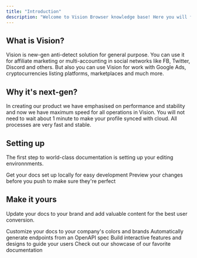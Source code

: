 ```yaml
---
title: "Introduction"
description: "Welcome to Vision Browser knowledge base! Here you will find all information about our anti-detect browser's functionality, work with API and fingerprint's properties."
---
```


## What is Vision?
Vision is new-gen anti-detect solution for general purpose. You can use it for affiliate marketing or multi-accounting in social networks like FB, Twitter, Discord and others. But also you can use Vision for work with Google Ads, cryptocurrencies listing platforms, marketplaces and much more. 

## Why it's next-gen?
In creating our product we have emphasised on performance and stability and now we have maximum speed for all operations in Vision. You will not need to wait about 1 minute to make your profile synced with cloud. All processes are very fast and stable. 

## Setting up

The first step to world-class documentation is setting up your editing environnments.

<CardGroup cols={2}>
  <Card
    title="Edit Your Docs"
    icon="pen-to-square"
    href="https://mintlify.com/docs/quickstart"
  >
    Get your docs set up locally for easy development
  </Card>
  <Card
    title="Preview Changes"
    icon="image"
    href="https://mintlify.com/docs/development"
  >
    Preview your changes before you push to make sure they're perfect
  </Card>
</CardGroup>

## Make it yours

Update your docs to your brand and add valuable content for the best user conversion.

<CardGroup cols={2}>
  <Card
    title="Customize Style"
    icon="palette"
    href="https://mintlify.com/docs/settings/global"
  >
    Customize your docs to your company's colors and brands
  </Card>
  <Card
    title="Reference APIs"
    icon="code"
    href="https://mintlify.com/docs/api-playground/openapi"
  >
    Automatically generate endpoints from an OpenAPI spec
  </Card>
  <Card
    title="Add Components"
    icon="screwdriver-wrench"
    href="https://mintlify.com/docs/components/accordion"
  >
    Build interactive features and designs to guide your users
  </Card>
  <Card
    title="Get Inspiration"
    icon="stars"
    href="https://mintlify.com/showcase"
  >
    Check out our showcase of our favorite documentation
  </Card>
</CardGroup>
